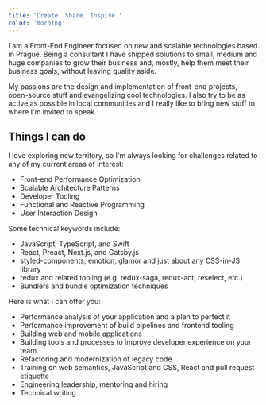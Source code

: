 ```yaml
---
title: 'Create. Share. Inspire.'
color: 'morning'
---
```


I am a Front-End Engineer focused on new and scalable technologies based in
Prague. Being a consultant I have shipped solutions to small, medium and huge
companies to grow their business and, mostly, help them meet their business
goals, without leaving quality aside.

My passions are the design and implementation of front-end projects, open-source
stuff and evangelizing cool technologies. I also try to be as active as possible
in local communities and I really like to bring new stuff to where I'm invited
to speak.

## Things I can do

I love exploring new territory, so I'm always looking for challenges related to
any of my current areas of interest:

- Front-end Performance Optimization
- Scalable Architecture Patterns
- Developer Tooling
- Functional and Reactive Programming
- User Interaction Design

Some technical keywords include:

- JavaScript, TypeScript, and Swift
- React, Preact, Next.js, and Gatsby.js
- styled-components, emotion, glamor and just about any CSS-in-JS library
- redux and related tooling (e.g. redux-saga, redux-act, reselect, etc.)
- Bundlers and bundle optimization techniques

Here is what I can offer you:

- Performance analysis of your application and a plan to perfect it
- Performance improvement of build pipelines and frontend tooling
- Building web and mobile applications
- Building tools and processes to improve developer experience on your team
- Refactoring and modernization of legacy code
- Training on web semantics, JavaScript and CSS, React and pull request
  etiquette
- Engineering leadership, mentoring and hiring
- Technical writing
